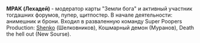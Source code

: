 {{Инфобокс для пуперов
|title2=MPAK
|другие_ники=Aleha322, Лехадей, WhiteWharder, Милексей Арасов
|image3=[[Файл:MPAK_v2.jpg|thumb|MPAK]]
|сферы_творчества=RYTP, модератор карты wc3
|год_начала=2013
|image4=
|имя_фамилия=Алексей Мирасов
|дата_рождения=04.04.2000
|место_проживания=Челябинск
|ссылки=
*[https://www.youtube.com/channel/UCx7LunlIRP51P6wduO1tlAw YouTube]
}}

'''MPAK (Лехадей) '''- модератор карты "Земли бога" и активный участник тогдашних форумов, пупер, щитпостер. В начале деятельности: анимешник и брони. Входил в разваленную команду Super Poopers Production: [[Wylatwo|Shenko]] (Шелковников), Кошмарный демон (Муранов), Death the hell out (New Sourse).